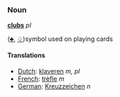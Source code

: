 ===Noun===
'''[[club]]s''' ''pl''

([[♣]], [[♧]])symbol used on playing cards

====Translations====
*[[Dutch]]: [[klaveren]] ''m, pl''
*[[French]]: [[trèfle]] ''m''
*[[German]]: [[Kreuz]][[zeichen]] ''n''